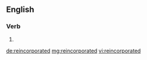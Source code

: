 ==English==

===Verb===
{{head|en}}

# {{en-past of|reincorporate}}

[[de:reincorporated]]
[[mg:reincorporated]]
[[vi:reincorporated]]